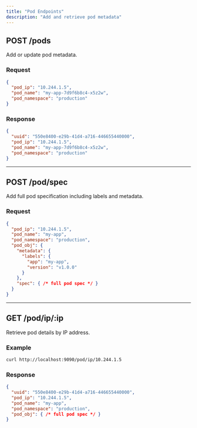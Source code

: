 ```yaml
---
title: "Pod Endpoints"
description: "Add and retrieve pod metadata"
---
```


## POST /pods

Add or update pod metadata.

### Request

```json
{
  "pod_ip": "10.244.1.5",
  "pod_name": "my-app-7d9f6b8c4-x5z2w",
  "pod_namespace": "production"
}
```

### Response

```json
{
  "uuid": "550e8400-e29b-41d4-a716-446655440000",
  "pod_ip": "10.244.1.5",
  "pod_name": "my-app-7d9f6b8c4-x5z2w",
  "pod_namespace": "production"
}
```

---

## POST /pod/spec

Add full pod specification including labels and metadata.

### Request

```json
{
  "pod_ip": "10.244.1.5",
  "pod_name": "my-app",
  "pod_namespace": "production",
  "pod_obj": {
    "metadata": {
      "labels": {
        "app": "my-app",
        "version": "v1.0.0"
      }
    },
    "spec": { /* full pod spec */ }
  }
}
```

---

## GET /pod/ip/:ip

Retrieve pod details by IP address.

### Example

```bash
curl http://localhost:9090/pod/ip/10.244.1.5
```

### Response

```json
{
  "uuid": "550e8400-e29b-41d4-a716-446655440000",
  "pod_ip": "10.244.1.5",
  "pod_name": "my-app",
  "pod_namespace": "production",
  "pod_obj": { /* full pod spec */ }
}
```
